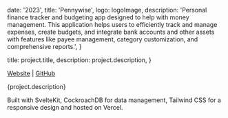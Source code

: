 

  date: '2023',
  title: 'Pennywise',
  logo: logoImage,
  description:
    'Personal finance tracker and budgeting app designed to help with money management. This application helps users to efficiently track and manage expenses, create budgets, and integrate bank accounts and other assets with features like payee management, category customization, and comprehensive reports.',
}

  title: project.title,
  description: project.description,
}


[Website](http://pennywise.jana19.dev/) |
[GitHub](https://github.com/jana19-dev/pennywise)

<div>{project.description}</div>

<Image src={coverImage} alt="" />

Built with SvelteKit, CockroachDB for data management, Tailwind CSS for a responsive design and hosted on Vercel.

<Image src={image1} alt="" />

<Image src={image2} alt="" />
